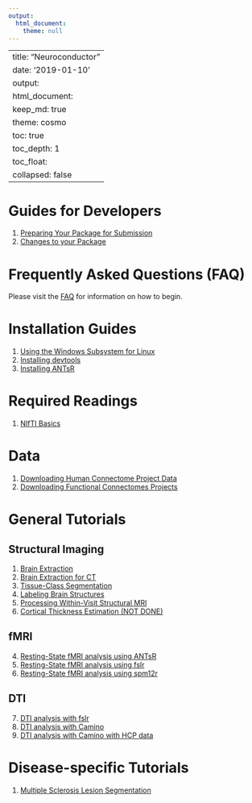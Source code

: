```yaml
---
output:
  html_document:
    theme: null
---
```

---
title: "Neuroconductor"
date: '2019-01-10'
output: 
  html_document:
    keep_md: true
    theme: cosmo
    toc: true
    toc_depth: 1
    toc_float:
      collapsed: false
---

# Guides for Developers {#devguides}

1. [Preparing Your Package for Submission](getting_ready_for_submission)
2. [Changes to your Package](continuous_integration)

# Frequently Asked Questions (FAQ)

Please visit the [FAQ](faq) for information on how to begin.

# Installation Guides {#install}

1. [Using the Windows Subsystem for Linux](windows_wsl)
2. [Installing devtools](installing_devtools)
3. [Installing ANTsR](installing_antsr)

# Required Readings {#req}

1. [NIfTI Basics](nifti_basics)

# Data
1. [Downloading Human Connectome Project Data](neurohcp)
1. [Downloading Functional Connectomes Projects](fcp_indi)

# General Tutorials {#tutorials}

## Structural Imaging

1. [Brain Extraction](brain_extraction)
2. [Brain Extraction for CT](ss_ct)
3. [Tissue-Class Segmentation](tissue_class_segmentation)
4. [Labeling Brain Structures](label_image)
5. [Processing Within-Visit Structural MRI](preprocess_mri_within)
6. [Cortical Thickness Estimation (NOT DONE)](cortical_thickness)

## fMRI 

4. [Resting-State fMRI analysis using ANTsR](fmri_analysis_antsr)
5. [Resting-State fMRI analysis using fslr](fmri_analysis_fslr)
5. [Resting-State fMRI analysis using spm12r](fmri_analysis_spm12r)

## DTI
7. [DTI analysis with fslr](dti_analysis_fslr)
8. [DTI analysis with Camino](dti_analysis_rcamino)
8. [DTI analysis with Camino with HCP data](dti_analysis_rcamino_hcp)

# Disease-specific Tutorials

1. [Multiple Sclerosis Lesion Segmentation](ms_lesion)


